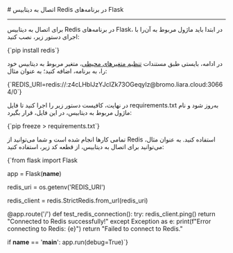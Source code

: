
<Layout>
# اتصال به دیتابیس Redis در برنامه‌های Flask
<hr className="mb-2" />

برای اتصال به دیتابیس Redis در برنامه‌های Flask، در ابتدا باید ماژول مربوط به آن‌را با اجرای دستور زیر، نصب کنید:

<div className="h-2" />
    <div dir='ltr'>
    <Highlight className="bash">
        {`pip install redis`}
    </Highlight>
    </div>
<div className="h-2" />

در ادامه، بایستی طبق مستندات <a href="../../../details/envs" className="blue-link">تنظیم متغیرهای محیطی</a>، متغیر مربوط به دیتابیس خود را، به برنامه، اضافه کنید؛ به عنوان مثال:
<div className="h-2" />
    <div dir='ltr'>
    <Highlight className="bash">
        {`REDIS_URI=redis://:z4cLHblJzYJcIZk73OGeqyIz@bromo.liara.cloud:30664/0`}
    </Highlight>
    </div>
<div className="h-2" />

در نهایت، کافیست دستور زیر را اجرا کنید تا فایل <Important>requirements.txt</Important> به‌روز شود و نام ماژول مربوط به دیتابیس، در این فایل، قرار بگیرد:
<div className="h-2" />
    <div dir='ltr'>
    <Highlight className="bash">
        {`pip freeze > requirements.txt`}
    </Highlight>
    </div>
<div className="h-2" />

تمامی کارها انجام شده است و شما می‌توانید از Redis استفاده کنید.
به عنوان مثال، می‌توانید
برای اتصال به دیتابیس، از قطعه کد زیر، استفاده کنید:
<div className="h-2" />
    <div dir='ltr'>
    <Highlight className="python">
        {`from flask import Flask

app = Flask(__name__)

redis_uri = os.getenv('REDIS_URI')

redis_client = redis.StrictRedis.from_url(redis_uri)

@app.route('/')
def test_redis_connection():
    try:
        redis_client.ping()
        return "Connected to Redis successfully!"
    except Exception as e:
        print(f"Error connecting to Redis: {e}")
        return "Failed to connect to Redis."

if __name__ == '__main__':
    app.run(debug=True)`}
    </Highlight>
    </div>
<div className="h-2" />
</Layout>